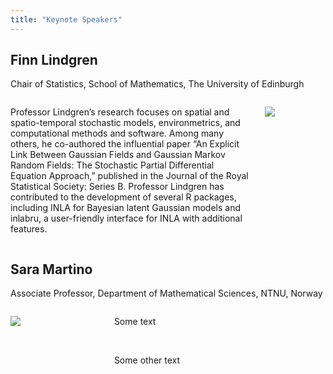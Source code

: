 ```yaml
---
title: "Keynote Speakers"
---
```


## Finn Lindgren

Chair of Statistics, School of Mathematics, The University of Edinburgh

::: columns
::: {.column width="80%"}

Professor Lindgren's research focuses on spatial and spatio-temporal stochastic models, environmetrics, and computational methods and software. Among many others, he co-authored the influential paper "An Explicit Link Between Gaussian Fields and Gaussian Markov Random Fields: The Stochastic Partial Differential Equation Approach," published in the Journal of the Royal Statistical Society: Series B. Professor Lindgren has contributed to the development of several R packages, including INLA for Bayesian latent Gaussian models and inlabru, a user-friendly interface for INLA with additional features.

:::
::: {.column width="20%"}

![](img/finn_lindgren.jpg)


:::
:::

## Sara Martino

Associate Professor, Department of Mathematical Sciences, NTNU, Norway

::: columns
::: {.column width="30%"}

![](img/sara_martino.jpg)
:::
::: {.column width="70%"}

Some text 

<br>

Some other text

:::
:::
